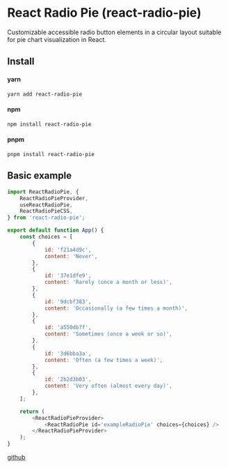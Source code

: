 
<Meta title='Introduction' />

<style>
	{`
    .subheading {
      --mediumdark: '#999999';
      font-weight: 900;
      font-size: 13px;
      color: #999;
      letter-spacing: 6px;
      line-height: 24px;
      text-transform: uppercase;
      margin-bottom: 12px;
      margin-top: 40px;
    }

    .link-list {
      display: grid;
      grid-template-columns: 1fr;
      grid-template-rows: 1fr 1fr;
      row-gap: 10px;
    }

    @media (min-width: 620px) {
      .link-list {
        row-gap: 20px;
        column-gap: 20px;
        grid-template-columns: 1fr 1fr;
      }
    }

    @media all and (-ms-high-contrast:none) {
    .link-list {
        display: -ms-grid;
        -ms-grid-columns: 1fr 1fr;
        -ms-grid-rows: 1fr 1fr;
      }
    }

    .link-item {
      display: block;
      padding: 20px 30px 20px 15px;
      border: 1px solid #00000010;
      border-radius: 5px;
      transition: background 150ms ease-out, border 150ms ease-out, transform 150ms ease-out;
      color: #333333;
      display: flex;
      align-items: flex-start;
    }

    .link-item:hover {
      border-color: #1EA7FD50;
      transform: translate3d(0, -3px, 0);
      box-shadow: rgba(0, 0, 0, 0.08) 0 3px 10px 0;
    }

    .link-item:active {
      border-color: #1EA7FD;
      transform: translate3d(0, 0, 0);
    }

    .link-item strong {
      font-weight: 700;
      display: block;
      margin-bottom: 2px;
    }

    .link-item img {
      height: 40px;
      width: 40px;
      margin-right: 15px;
      flex: none;
    }

    .link-item span {
      font-size: 14px;
      line-height: 20px;
    }

    .tip {
      display: inline-block;
      border-radius: 1em;
      font-size: 11px;
      line-height: 12px;
      font-weight: 700;
      background: #E7FDD8;
      color: #66BF3C;
      padding: 4px 12px;
      margin-right: 10px;
      vertical-align: top;
    }

    .tip-wrapper {
      font-size: 13px;
      line-height: 20px;
      margin-top: 40px;
      margin-bottom: 40px;
    }

    .tip-wrapper code {
      font-size: 12px;
      display: inline-block;
    }
  `}
</style>

# React Radio Pie (react-radio-pie)

Customizable accessible radio button elements in a circular layout suitable for pie chart visualization in React.

## Install

#### yarn

`yarn add react-radio-pie`

#### npm

`npm install react-radio-pie`

#### pnpm

`pnpm install react-radio-pie`

## Basic example

```javascript
import ReactRadioPie, {
	ReactRadioPieProvider,
	useReactRadioPie,
	ReactRadioPieCSS,
} from 'react-radio-pie';

export default function App() {
	const choices = [
		{
			id: 'f21a4d9c',
			content: 'Never',
		},
		{
			id: '37e1dfe9',
			content: 'Rarely (once a month or less)',
		},
		{
			id: '9dcbf383',
			content: 'Occasionally (a few times a month)',
		},
		{
			id: 'a550db7f',
			content: 'Sometimes (once a week or so)',
		},
		{
			id: '3d6bba3a',
			content: 'Often (a few times a week)',
		},
		{
			id: '2b2d3b03',
			content: 'Very often (almost every day)',
		},
	];

	return (
		<ReactRadioPieProvider>
			<ReactRadioPie id='exampleRadioPie' choices={choices} />
		</ReactRadioPieProvider>
	);
}
```

[github](https://)
